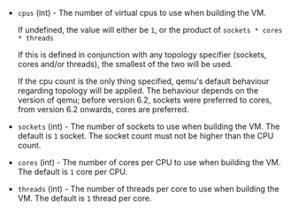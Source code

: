 <!-- Code generated from the comments of the QemuSMPConfig struct in builder/qemu/config.go; DO NOT EDIT MANUALLY -->

- `cpus` (int) - The number of virtual cpus to use when building the VM.
  
  If undefined, the value will either be `1`, or the product of
  `sockets * cores * threads`
  
  If this is defined in conjunction with any topology specifier (sockets,
  cores and/or threads), the smallest of the two will be used.
  
  If the cpu count is the only thing specified, qemu's default behaviour
  regarding topology will be applied.
  The behaviour depends on the version of qemu; before version 6.2, sockets
  were preferred to cores, from version 6.2 onwards, cores are preferred.

- `sockets` (int) - The number of sockets to use when building the VM.
   The default is `1` socket.
   The socket count must not be higher than the CPU count.

- `cores` (int) - The number of cores per CPU to use when building the VM.
   The default is `1` core per CPU.

- `threads` (int) - The number of threads per core to use when building the VM.
   The default is `1` thread per core.

<!-- End of code generated from the comments of the QemuSMPConfig struct in builder/qemu/config.go; -->
